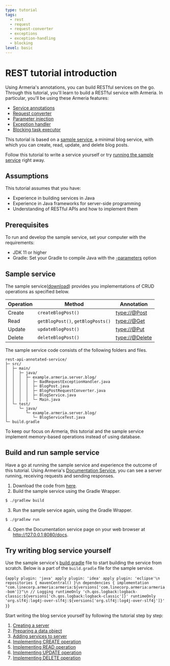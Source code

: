 ```yaml
---
type: tutorial
tags:
  - rest
  - request
  - request-converter
  - exceptions
  - exception-handling
  - blocking
level: basic
---
```



# REST tutorial introduction

Using Armeria's annotations, you can build RESTful services on the go.
Through this tutorial, you'll learn to build a RESTful service with Armeria.
In particular, you'll be using these Armeria features:

- [Service annotations](/docs/server-annotated-service)
- [Request converter](/docs/server-annotated-service#converting-an-http-request-to-a-java-object)
- [Parameter injection](/docs/server-annotated-service#injecting-value-of-parameters-and-http-headers-into-a-java-object)
- [Exception handler](/docs/server-annotated-service#handling-exceptions)
- [Blocking task executor](/docs/server-annotated-service/#specifying-a-blocking-task-executor)

This tutorial is based on a [sample service](#sample-service), a minimal blog service, with which you can create, read, update, and delete blog posts.

Follow this tutorial to write a service yourself or try [running the sample service](#build-and-run-sample-service) right away.

## Assumptions

This tutorial assumes that you have:

- Experience in building services in Java
- Experience in Java frameworks for server-side programming
- Understanding of RESTful APIs and how to implement them

## Prerequisites

To run and develop the sample service, set your computer with the requirements:

- JDK 11 or higher
- Gradle: Set your Gradle to compile Java with the [-parameters](/docs/setup/#configure--parameters-javac-option) option

## Sample service

The sample service([download](https://github.com/line/armeria-examples/tree/main/tutorials/rest-api-annotated-service)) provides you implementations of CRUD operations as specified below.

| Operation | Method | Annotation |
| -- | -- | -- |
| Create | `createBlogPost()` | <type://@Post> |
| Read | `getBlogPost()`, `getBlogPosts()` | <type://@Get> |
| Update | `updateBlogPost()` | <type://@Put> |
| Delete | `deleteBlogPost()` | <type://@Delete> |

The sample service code consists of the following folders and files.

```
rest-api-annotated-service/
├─ src/
│  ├─ main/
│  │  ├─ java/
│  │  │  ├─ example.armeria.server.blog/
│  │  │  │  ├─ BadRequestExceptionHandler.java
│  │  │  │  ├─ BlogPost.java
│  │  │  │  ├─ BlogPostRequestConverter.java
│  │  │  │  ├─ BlogService.java
│  │  │  │  └─ Main.java
│  └─ test/
│     └─ java/
│        └─ example.armeria.server.blog/
│           └─ BlogServiceTest.java
└─ build.gradle
```

<Tip>

  To keep our focus on Armeria, this tutorial and the sample service implement memory-based operations instead of using database.

</Tip>

## Build and run sample service

Have a go at running the sample service and experience the outcome of this tutorial.
Using Armeria's [Documentation Service](/docs/server-docservice), you can see a server running, receiving requests and sending responses.

1. Download the code from [here](https://github.com/line/armeria-examples/tree/main/tutorials/rest-api-annotated-service).
2. Build the sample service using the Gradle Wrapper.
  ```bash
  $ ./gradlew build
  ```
3. Run the sample service again, using the Gradle Wrapper.
  ```bash
  $ ./gradlew run
  ```
4. Open the Documentation service page on your web browser at http://127.0.0.1:8080/docs.

## Try writing blog service yourself

Use the sample service's [build.gradle](https://github.com/line/armeria-examples/blob/main/tutorials/rest-api-annotated-service/build.gradle) file to start building the service from scratch.
Below is a part of the `build.gradle` file for the sample service.

<CodeBlock language="groovy" filename="build.gradle">{`
  apply plugin: 'java'
  apply plugin: 'idea'
  apply plugin: 'eclipse'\n
  repositories {
      mavenCentral()
  }\n
  dependencies {
      implementation "com.linecorp.armeria:armeria:${versions['com.linecorp.armeria:armeria-bom']}"\n
      // Logging
      runtimeOnly 'ch.qos.logback:logback-classic:${versions['ch.qos.logback:logback-classic']}'
      runtimeOnly 'org.slf4j:log4j-over-slf4j:${versions['org.slf4j:log4j-over-slf4j']}'
  }
`}</CodeBlock>

Start writing the blog service yourself by following the tutorial step by step:

1. [Creating a server](/tutorials/rest/blog/create-server)
2. [Preparing a data object](/tutorials/rest/blog/prepare-data-object)
3. [Adding services to server](/tutorials/rest/blog/add-services-to-server)
4. [Implementing CREATE operation](/tutorials/rest/blog/implement-create)
5. [Implementing READ operation](/tutorials/rest/blog/implement-read)
6. [Implementing UPDATE operation](/tutorials/rest/blog/implement-update)
7. [Implementing DELETE operation](/tutorials/rest/blog/implement-delete)
